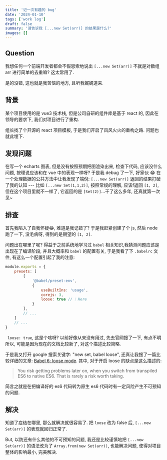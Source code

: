 ```yaml
---
title: '记一次有趣的 bug'
date: '2024-01-10'
tags: ['work log']
draft: false
summary: '请告诉我 [...new Set(arr)] 的结果是什么?'
images: []
---
```


## Question

我想任何一个前端开发者都会不假思索地说出 `[...new Set(arr)]` 不就是对数组 arr 进行简单的去重嘛? 这太常用了.

是的没错, 这也就是我苦恼的地方, 且听我娓娓道来.

## 背景

某个项目使用的是 vue3 技术栈, 但是公司自研的组件库是基于 react 的, 因此在领导的要求下, 我们对项目进行了重构.

组长找了个开源的 react 项目模板, 于是我们开启了风风火火的重构之路. 问题也就此埋下.

## 发现问题

在写一个 echarts 图表, 但是没有按照预期把图渲染出来, 检查下代码, 应该没什么问题, 按理说应该和在 vue 中的表现一样呀?
于是我 debug 了一下, 好家伙 😂 在一个处理数据的公共方法中让我发现了端倪: `[...new Set(arr)]` 返回的结果打破了我的认知 --- 比如 `[...new Set(1,1,2)]`, 按照常规的理解,
应该f返回 `[1, 2]`, 但在这个项目里就不一样了, 它返回的是 `[Set(2)]`...干了这么多年, 还真就第一次见~

## 排查

首先我陷入了自我怀疑😂, 难道是我记错了? 于是我赶紧创建了个 js, 然后 node 跑了一下, 没毛病呀, 得到的是期望的 `[1, 2]`.

问题出在哪里了呢? 得益于之前系统地学习过 `babel` 相关知识,我猜测问题应该是出现在了编译阶段, 并且大概率和 `babel` 的配置有关, 于是我看了下 `.babelrc` 文件, 有这么一个配置引起了我的注意:

```js:.babelrc.js
module.exports = {
    presets: [
        [
            '@babel/preset-env',
            {
                useBuiltIns: 'usage',
                corejs: 3,
                loose: true // ❕ Here
            }
        ],
        // ...
    ]
    // ...
}
```

` loose: true`, 这是个啥呀? 以前好像从来没有用过, 先去官网搜了一下, 有点不明所以, 可能是因为现在的文档比较新了, 对这个描述比较简略.

于是我又打开 google 搜索关键字: "new set, babel loose", 还真让我搜了一篇比较详细的文章: [Babel 6: loose mode](https://2ality.com/2015/12/babel6-loose-mode.html).
其中, 对于开启 loose 的缺点是这么描述的:

> You risk getting problems later on, when you switch from transpiled ES6 to native ES6. That is rarely a risk worth taking.

简言之就是在把编译好的 es6 代码转为原生 es6 代码时有一定风险产生不可预知的问题.

## 解决

知道了症结在哪里, 那么就解决就很容易了. 把 `loose` 改为 false 后, `[...new Set(arr)]` 的表现就回归正常了.

But, 以防还有什么其他的不可预知的问题, 我还是比较谨慎地把 `[...new Set(arr)]` 的语法改为了 `Array.from(new Set(arr))`, 也能解决问题, 使得对项目整体的影响最小, 完美解决.
